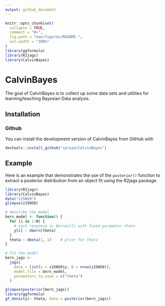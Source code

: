 ```yaml
---
output: github_document
---
```


<!-- README.md is generated from README.Rmd. Please edit that file -->

```r
knitr::opts_chunk$set(
  collapse = TRUE,
  comment = "#>",
  fig.path = "man/figures/README-",
  out.width = "100%"
)
library(ggformula)
library(R2jags)
library(CalvinBayes)
```
# CalvinBayes

The goal of CalvinBayes is to collect up some data sets and utilities for 
learning/teaching Bayesian Data analysis.

## Installation

### Github

You can install the development version of CalvinBayes from GitHub with

``` r
devtools::install_github("rpruim/CalvinBayes")
```

<!-- ### CRAN -->

<!-- You can install the released version of CalvinBayes from [CRAN](https://CRAN.R-project.org) with: -->

<!-- ``` r -->
<!-- install.packages("CalvinBayes") -->
<!-- ``` -->

## Example

Here is an example that demonstrates the use of the `posterior()` function to extract 
a posterior distribution from an object fit using the R2jags package.

```r
library(R2jags)
library(CalvinBayes)
data("z15N50")
glimpse(z15N50)
```

```r
# describe the model
bern_model <- function() {
  for (i in 1:N) {
    # each response is Bernoulli with fixed parameter theta
    y[i] ~ dbern(theta)  
  }
  theta ~ dbeta(1, 1)    # prior for theta
}
```

```r
# Fit the model
bern_jags <- 
  jags(
    data = list(y = z15N50$y, N = nrow(z15N50)),
    model.file = bern_model,
    parameters.to.save = c("theta")
  )
```

```r
glimpse(posterior(bern_jags))
library(ggformula)
gf_density(~ theta, data = posterior(bern_jags))
```
